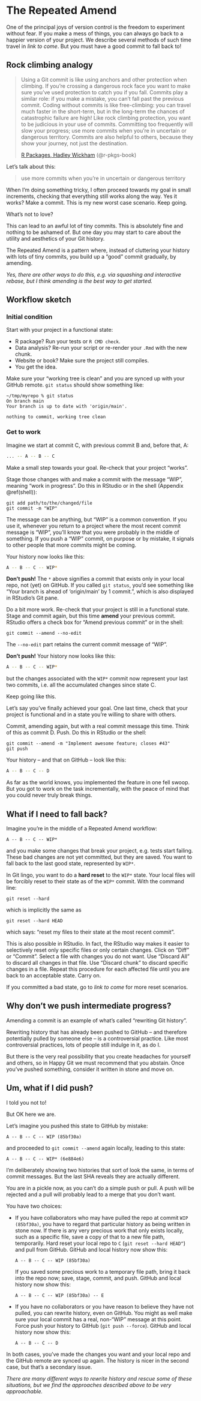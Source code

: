 # The Repeated Amend {#sec-repeated-amend}

One of the principal joys of version control is the freedom to experiment without fear. If you make a mess of things, you can always go back to a happier version of your project. We describe several methods of such time travel in *link to come*. But you must have a good commit to fall back to!

## Rock climbing analogy

>Using a Git commit is like using anchors and other protection when climbing. If you're crossing a dangerous rock face you want to make sure you've used protection to catch you if you fall. Commits play a similar role: if you make a mistake, you can't fall past the previous commit. Coding without commits is like free-climbing: you can travel much faster in the short-term, but in the long-term the chances of catastrophic failure are high! Like rock climbing protection, you want to be judicious in your use of commits. Committing too frequently will slow your progress; use more commits when you're in uncertain or dangerous territory. Commits are also helpful to others, because they show your journey, not just the destination.
>
><a href="http://r-pkgs.had.co.nz/git.html#git-commit">R Packages, Hadley Wickham</a> (@r-pkgs-book)

Let's talk about this:

> use more commits when you're in uncertain or dangerous territory

When I'm doing something tricky, I often proceed towards my goal in small increments, checking that everything still works along the way. Yes it works? Make a commit. This is my new worst case scenario. Keep going.

What's not to love?

This can lead to an awful lot of tiny commits. This is absolutely fine and nothing to be ashamed of. But one day you may start to care about the utility and aesthetics of your Git history.

The Repeated Amend is a pattern where, instead of cluttering your history with lots of tiny commits, you build up a "good" commit gradually, by amending.

*Yes, there are other ways to do this, e.g. via squashing and interactive rebase, but I think amending is the best way to get started.*

## Workflow sketch

### Initial condition

Start with your project in a functional state:

-   R package? Run your tests or `R CMD check`.
-   Data analysis? Re-run your script or re-render your `.Rmd` with the new chunk.
-   Website or book? Make sure the project still compiles.
-   You get the idea.

Make sure your "working tree is clean" and you are synced up with your GitHub remote. `git status` should show something like:

``` console
~/tmp/myrepo % git status                                                          
On branch main
Your branch is up to date with 'origin/main'.

nothing to commit, working tree clean
```

### Get to work

Imagine we start at commit C, with previous commit B and, before that, A:

``` bash
... -- A -- B -- C
```

Make a small step towards your goal. Re-check that your project "works".

Stage those changes with and make a commit with the message "WIP", meaning "work in progress". Do this in RStudio or in the shell (Appendix \@ref(shell)):

``` console
git add path/to/the/changed/file
git commit -m "WIP"
```

The message can be anything, but "WIP" is a common convention. If you use it, whenever you return to a project where the most recent commit message is "WIP", you'll know that you were probably in the middle of something. If you push a "WIP" commit, on purpose or by mistake, it signals to other people that more commits might be coming.

Your history now looks like this:

``` bash
A -- B -- C -- WIP*
```

**Don't push!** The `*` above signifies a commit that exists only in your local repo, not (yet) on GitHub. If you called `git status`, you'd see something like "Your branch is ahead of 'origin/main' by 1 commit.", which is also displayed in RStudio's Git pane.

Do a bit more work. Re-check that your project is still in a functional state. Stage and commit again, but this time **amend** your previous commit. RStudio offers a check box for "Amend previous commit" or in the shell:

``` console
git commit --amend --no-edit
```

The `--no-edit` part retains the current commit message of "WIP".

**Don't push!** Your history now looks like this:

``` bash
A -- B -- C -- WIP*
```

but the changes associated with the `WIP*` commit now represent your last two commits, i.e. all the accumulated changes since state C.

Keep going like this.

Let's say you've finally achieved your goal. One last time, check that your project is functional and in a state you're willing to share with others.

Commit, amending again, but with a real commit message this time. Think of this as commit D. Push. Do this in RStudio or the shell:

``` console
git commit --amend -m "Implement awesome feature; closes #43"
git push
```

Your history -- and that on GitHub -- look like this:

``` bash
A -- B -- C -- D
```

As far as the world knows, you implemented the feature in one fell swoop. But you got to work on the task incrementally, with the peace of mind that you could never truly break things.

## What if I need to fall back?

Imagine you're in the middle of a Repeated Amend workflow:

``` console
A -- B -- C -- WIP*
```

and you make some changes that break your project, e.g. tests start failing. These bad changes are not yet committed, but they are saved. You want to fall back to the last good state, represented by `WIP*`.

In Git lingo, you want to do a **hard reset** to the `WIP*` state. Your local files will be forcibly reset to their state as of the `WIP*` commit. With the command line:

``` console
git reset --hard
```

which is implicitly the same as

``` console
git reset --hard HEAD
```

which says: "reset my files to their state at the most recent commit".

This is also possible in RStudio. In fact, the RStudio way makes it easier to selectively reset only specific files or only certain changes. Click on "Diff" or "Commit". Select a file with changes you do not want. Use "Discard All" to discard all changes in that file. Use "Discard chunk" to discard specific changes in a file. Repeat this procedure for each affected file until you are back to an acceptable state. Carry on.

If you committed a bad state, go to *link to come* for more reset scenarios.

## Why don't we push intermediate progress?

Amending a commit is an example of what's called "rewriting Git history".

Rewriting history that has already been pushed to GitHub -- and therefore potentially pulled by someone else -- is a controversial practice. Like most controversial practices, lots of people still indulge in it, as do I.

But there is the very real possibility that you create headaches for yourself and others, so in Happy Git we must recommend that you abstain. Once you've pushed something, consider it written in stone and move on.

## Um, what if I did push?

I told you not to!

But OK here we are.

Let's imagine you pushed this state to GitHub by mistake:

``` console
A -- B -- C -- WIP (85bf30a)
```

and proceeded to `git commit --amend` again locally, leading to this state:

``` console
A -- B -- C -- WIP* (6e884e6)
```

I'm deliberately showing two histories that sort of look the same, in terms of commit messages. But the last SHA reveals they are actually different.

You are in a pickle now, as you can't do a simple push or pull. A push will be rejected and a pull will probably lead to a merge that you don't want.

You have two choices:

-   If you have collaborators who may have pulled the repo at commit `WIP (85bf30a)`, you have to regard that particular history as being written in stone now. If there is any very precious work that only exists locally, such as a specific file, save a copy of that to a new file path, temporarily. Hard reset your local repo to `C` (`git reset --hard HEAD^`) and pull from GitHub. GitHub and local history now show this:

    ``` console
    A -- B -- C -- WIP (85bf30a)
    ```

    If you saved some precious work to a temporary file path, bring it back into the repo now; save, stage, commit, and push. GitHub and local history now show this:

    ``` console
    A -- B -- C -- WIP (85bf30a) -- E
    ```

-   If you have no collaborators or you have reason to believe they have not pulled, you can rewrite history, even on GitHub. You might as well make sure your local commit has a real, non-"WIP" message at this point. Force push your history to GitHub (`git push --force`). GitHub and local history now show this:

    ``` console
    A -- B -- C -- D
    ```

In both cases, you've made the changes you want and your local repo and the GitHub remote are synced up again. The history is nicer in the second case, but that's a secondary issue.

*There are many different ways to rewrite history and rescue some of these situations, but we find the approaches described above to be very approachable.*
